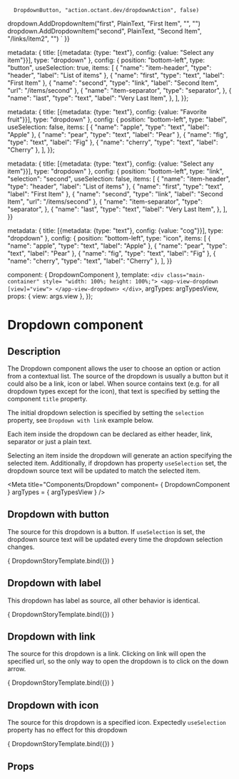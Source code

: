 
      DropdownButton, "action.octant.dev/dropdownAction", false)
dropdown.AddDropdownItem("first", PlainText, "First Item", "", "")
dropdown.AddDropdownItem("second", PlainText, "Second Item", "/links/item2", "")
  `
}}

  metadata: {
    title: [{metadata: {type: "text"}, config: {value: "Select any item"}}],
    type: "dropdown"
  },
  config: {
    position: "bottom-left",
    type: "button",
    useSelection: true,
    items: [
      {
        "name": "item-header",
        "type": "header",
        "label": "List of items"
      },
      {
        "name": "first",
        "type": "text",
        "label": "First Item"
      },
      {
        "name": "second",
        "type": "link",
        "label": "Second Item",
        "url": "/items/second"
      },
      {
        "name": "item-separator",
        "type": "separator",
      },
      {
        "name": "last",
        "type": "text",
        "label": "Very Last Item",
      },
    ],
  }};

  metadata: {
    title: [{metadata: {type: "text"}, config: {value: "Favorite fruit"}}],
    type: "dropdown"
  },
  config: {
    position: "bottom-left",
    type: "label",
    useSelection: false,
    items: [
      {
        "name": "apple",
        "type": "text",
        "label": "Apple"
      },
      {
        "name": "pear",
        "type": "text",
        "label": "Pear"
      },
      {
        "name": "fig",
        "type": "text",
        "label": "Fig"
      },
      {
        "name": "cherry",
        "type": "text",
        "label": "Cherry"
      },
    ],
  }};

  metadata: {
    title: [{metadata: {type: "text"}, config: {value: "Select any item"}}],
    type: "dropdown"
  },
  config: {
    position: "bottom-left",
    type: "link",
    "selection": "second",
    useSelection: false,
    items: [
      {
        "name": "item-header",
        "type": "header",
        "label": "List of items"
      },
      {
        "name": "first",
        "type": "text",
        "label": "First Item"
      },
      {
        "name": "second",
        "type": "link",
        "label": "Second Item",
        "url": "/items/second"
      },
      {
        "name": "item-separator",
        "type": "separator",
      },
      {
        "name": "last",
        "type": "text",
        "label": "Very Last Item",
      },
    ],
  }}

  metadata: {
    title: [{metadata: {type: "text"}, config: {value: "cog"}}],
    type: "dropdown"
  },
  config: {
    position: "bottom-left",
    type: "icon",
    items: [
      {
        "name": "apple",
        "type": "text",
        "label": "Apple"
      },
      {
        "name": "pear",
        "type": "text",
        "label": "Pear"
      },
      {
        "name": "fig",
        "type": "text",
        "label": "Fig"
      },
      {
        "name": "cherry",
        "type": "text",
        "label": "Cherry"
      },
    ],
  }}

  component: { DropdownComponent },
  template: `
         <div class="main-container" style= "width: 100%; height: 100%;">
            <app-view-dropdown [view]="view">
            </app-view-dropdown>
         </div>
   `,
  argTypes: argTypesView,
  props: { view: args.view },
});

<h1>Dropdown component</h1>
<h2>Description</h2>

<p>The Dropdown component allows the user to choose an option or action from a contextual list.
The source of the dropdown is usually a button but it could also be a link, icon or label.
When source contains text (e.g. for all dropdown types except for the icon), that text is specified by setting the component <code>title</code> property.</p>

<p>The initial dropdown selection is specified by setting the <code>selection</code> property, see <code>Dropdown with link</code> example below.</p>

<p>Each item inside the dropdown can be declared as either header, link, separator or just a plain text.</p>

<p>Selecting an item inside the dropdown will generate an action specifying the selected item.
Additionally, if dropdown has property <code>useSelection</code> set, the dropdown source text will be updated to match the selected item.</p>

<Meta title="Components/Dropdown"
      component= { DropdownComponent }
      argTypes = { argTypesView }
/>

<h2>Dropdown with button</h2>

<p>The source for this dropdown is a button. If <code>useSelection</code> is set, the dropdown source text will be updated every time the dropdown selection changes.</p>

<Canvas withToolbar>
  <Story name="Button Dropdown"
         parameters={{ docs: dropdownDocs }}
         height="220px"
         args= {{ view: buttonDropdownView }}>
    { DropdownStoryTemplate.bind({}) }
  </Story>
</Canvas>

<h2>Dropdown with label</h2>

<p>This dropdown has label as source, all other behavior is identical. </p>

<Canvas withToolbar>
  <Story name="Label Dropdown"
         parameters={{ docs: dropdownDocs }}
         height="220px"
         args= {{ view: labelDropdownView }}>
    { DropdownStoryTemplate.bind({}) }
  </Story>
</Canvas>

<h2>Dropdown with link</h2>

<p>The source for this dropdown is a link. Clicking on link will open the specified url, so the only way to open the dropdown is to click on the down arrow.</p>

<Canvas withToolbar>
  <Story name="Link Dropdown"
         parameters={{ docs: dropdownDocs }}
         height="220px"
         args= {{ view: linkDropdownView }}>
    { DropdownStoryTemplate.bind({}) }
  </Story>
</Canvas>

<h2>Dropdown with icon</h2>

<p>The source for this dropdown is a specified icon. Expectedly <code>useSelection</code> property has no effect for this dropdown</p>

<Canvas withToolbar>
  <Story name="Icon Dropdown"
         parameters={{ docs: dropdownDocs }}
         height="220px"
         args= {{ view: iconDropdownView }}>
    { DropdownStoryTemplate.bind({}) }
  </Story>
</Canvas>

<h2>Props</h2>
<ArgsTable story = "Icon Dropdown" />

